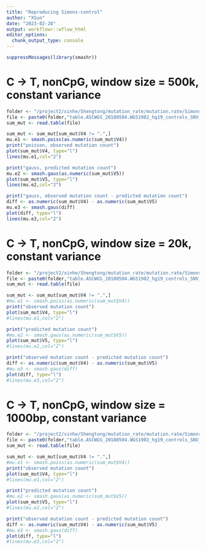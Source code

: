 ```yaml
---
title: "Reproducing Simons-control"
author: "XSun"
date: "2023-02-28"
output: workflowr::wflow_html
editor_options:
  chunk_output_type: console
---
```


```r
suppressMessages(library(smashr))
```

# C -> T, nonCpG, window size = 500k, constant variance

```r

folder <- "/project2/xinhe/Shengtong/mutation_rate/mutation.rate/Simons_WGS/controls/mutation.C_to_T/nonCpG/"
file <- paste0(folder,"table.ASCWGS_20180504.WGS1902_hg19_controls_SNV_remove_recurrent_mutation.C_to_T.nonCpG.ExpObsVar.bed.bed.added.500k" )
sum_mut <- read.table(file)

sum_mut <- sum_mut[sum_mut$V4 != ".",]
mu.e1 <- smash.poiss(as.numeric(sum_mut$V4))
print("poisson, observed mutation count")
plot(sum_mut$V4, type="l")
lines(mu.e1,col="2")

print("gauss, predicted mutation count")
mu.e2 <- smash.gaus(as.numeric(sum_mut$V5))
plot(sum_mut$V5, type="l")
lines(mu.e2,col="2")

print("gauss, observed mutation count - predicted mutation count")
diff <- as.numeric(sum_mut$V4) - as.numeric(sum_mut$V5)
mu.e3 <- smash.gaus(diff)
plot(diff, type="l")
lines(mu.e3,col="2")


```


# C -> T, nonCpG, window size = 20k, constant variance

```r

folder <- "/project2/xinhe/Shengtong/mutation_rate/mutation.rate/Simons_WGS/controls/mutation.C_to_T/nonCpG/"
file <- paste0(folder,"table.ASCWGS_20180504.WGS1902_hg19_controls_SNV_remove_recurrent_mutation.C_to_T.nonCpG.ExpObsVar.bed.bed.added.20k" )
sum_mut <- read.table(file)

sum_mut <- sum_mut[sum_mut$V4 != ".",]
#mu.e1 <- smash.poiss(as.numeric(sum_mut$V4))
print("observed mutation count")
plot(sum_mut$V4, type="l")
#lines(mu.e1,col="2")

print("predicted mutation count")
#mu.e2 <- smash.gaus(as.numeric(sum_mut$V5))
plot(sum_mut$V5, type="l")
#lines(mu.e2,col="2")

print("observed mutation count - predicted mutation count")
diff <- as.numeric(sum_mut$V4) - as.numeric(sum_mut$V5)
#mu.e3 <- smash.gaus(diff)
plot(diff, type="l")
#lines(mu.e3,col="2")

```


# C -> T, nonCpG, window size = 1000bp, constant variance

```r

folder <- "/project2/xinhe/Shengtong/mutation_rate/mutation.rate/Simons_WGS/controls/mutation.C_to_T/nonCpG/"
file <- paste0(folder,"table.ASCWGS_20180504.WGS1902_hg19_controls_SNV_remove_recurrent_mutation.C_to_T.nonCpG.ExpObsVar.bed.bed.added.1000bp" )
sum_mut <- read.table(file)

sum_mut <- sum_mut[sum_mut$V4 != ".",]
#mu.e1 <- smash.poiss(as.numeric(sum_mut$V4))
print("observed mutation count")
plot(sum_mut$V4, type="l")
#lines(mu.e1,col="2")

print("predicted mutation count")
#mu.e2 <- smash.gaus(as.numeric(sum_mut$V5))
plot(sum_mut$V5, type="l")
#lines(mu.e2,col="2")

print("observed mutation count - predicted mutation count")
diff <- as.numeric(sum_mut$V4) - as.numeric(sum_mut$V5)
#mu.e3 <- smash.gaus(diff)
plot(diff, type="l")
#lines(mu.e3,col="2")

```


<!-- # C -> T, nonCpG, window size = 100bp, constant variance -->

<!-- ```{r echo=FALSE, message=FALSE, warning=FALSE, paged.print=FALSE,fig.height=5, fig.width=10} -->

<!-- folder <- "/project2/xinhe/Shengtong/mutation_rate/mutation.rate/Simons_WGS/controls/mutation.C_to_T/nonCpG/" -->
<!-- file <- paste0(folder,"table.ASCWGS_20180504.WGS1902_hg19_controls_SNV_remove_recurrent_mutation.C_to_T.nonCpG.ExpObsVar.bed.bed.added.100bp" ) -->
<!-- sum_mut <- read.table(file) -->

<!-- sum_mut <- sum_mut[sum_mut$V4 != ".",] -->
<!-- #mu.e1 <- smash.poiss(as.numeric(sum_mut$V4)) -->
<!-- print("observed mutation count") -->
<!-- plot(sum_mut$V4, type="l") -->
<!-- #lines(mu.e1,col="2") -->

<!-- print("predicted mutation count") -->
<!-- #mu.e2 <- smash.gaus(as.numeric(sum_mut$V5)) -->
<!-- plot(sum_mut$V5, type="l") -->
<!-- #lines(mu.e2,col="2") -->

<!-- print("observed mutation count - predicted mutation count") -->
<!-- diff <- as.numeric(sum_mut$V4) - as.numeric(sum_mut$V5) -->
<!-- #mu.e3 <- smash.gaus(diff) -->
<!-- plot(diff, type="l") -->
<!-- #lines(mu.e3,col="2") -->

<!-- ``` -->